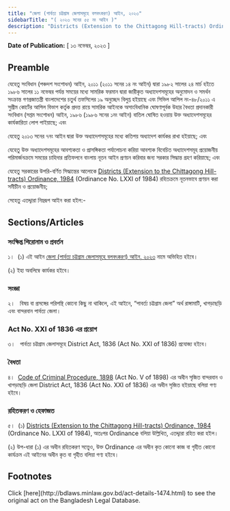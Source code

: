 ```yaml
---
title: "জেলা (পার্বত্য চট্টগ্রাম জেলাসমূহে বলবৎকরণ) আইন, ২০২৩"
sidebarTitle: "( ২০২৩ সনের ৫৫ নং আইন )"
description: "Districts (Extension to the Chittagong Hill-tracts) Ordinance, 1984 রহিতক্রমে নূতনভাবে প্রণয়নকল্পে প্রণীত আইন"
---
```


**Date of Publication:** [ ১৩ নভেম্বর, ২০২৩ ]

## Preamble

যেহেতু সংবিধান (পঞ্চদশ সংশোধন) আইন, ২০১১ (২০১১ সনের ১৪ নং আইন) দ্বারা ১৯৮২ সালের ২৪ মার্চ হইতে ১৯৮৬ সালের ১১ নভেম্বর পর্যন্ত সময়ের মধ্যে সামরিক ফরমান দ্বারা জারীকৃত অধ্যাদেশসমূহের অনুমোদন ও সমর্থন সংক্রান্ত গণপ্রজাতন্ত্রী বাংলাদেশের চতুর্থ তফসিলের ১৯ অনুচ্ছেদ বিলুপ্ত হইয়াছে এবং সিভিল আপিল নং-৪৮/২০১১ এ সুপ্রীম কোর্টের আপিল বিভাগ কর্তৃক প্রদত্ত রায়ে সামরিক আইনকে অসাংবিধানিক ঘোষণাপূর্বক উহার বৈধতা প্রদানকারী সংবিধান (সপ্তম সংশোধন) আইন, ১৯৮৬ (১৯৮৬ সনের ১নং আইন) বাতিল ঘোষিত হওয়ায় উক্ত অধ্যাদেশসমূহের কার্যকারিতা লোপ পাইয়াছে; এবং

যেহেতু ২০১৩ সনের ৭নং আইন দ্বারা উক্ত অধ্যাদেশসমূহের মধ্যে কতিপয় অধ্যাদেশ কার্যকর রাখা হইয়াছে; এবং

যেহেতু উক্ত অধ্যাদেশসমূহের আবশ্যকতা ও প্রাসঙ্গিকতা পর্যালোচনা করিয়া আবশ্যক বিবেচিত অধ্যাদেশসমূহ প্রয়োজনীয় পরিমার্জনক্রমে সময়ের চাহিদার প্রতিফলনে বাংলায় নূতন আইন প্রণয়ন করিবার জন্য সরকার সিদ্ধান্ত গ্রহণ করিয়াছে; এবং

যেহেতু সরকারের উপরি-বর্ণিত সিদ্ধান্তের আলোকে [Districts (Extension to the Chittagong Hill-tracts) Ordinance, 1984](/laws/act-677 "Districts (Extension to the Chittagong Hill-tracts) Ordinance, 1984") (Ordinance No. LXXI of 1984) রহিতক্রমে নূতনভাবে প্রণয়ন করা সমীচীন ও প্রয়োজনীয়;

সেহেতু এতদ্দ্বারা নিম্নরূপ আইন করা হইল:-

## Sections/Articles

### সংক্ষিপ্ত শিরোনাম ও প্রবর্তন

১।  (১) এই আইন [জেলা (পার্বত্য চট্টগ্রাম জেলাসমূহে বলবৎকরণ) আইন, ২০২৩](/laws/act-1474 "জেলা (পার্বত্য চট্টগ্রাম জেলাসমূহে বলবৎকরণ) আইন, ২০২৩") নামে অভিহিত হইবে।

(২) ইহা অবলিম্বে কার্যকর হইবে।

### সংজ্ঞা

২।   বিষয় বা প্রসঙ্গের পরিপন্থি কোনো কিছু না থাকিলে, এই আইনে, “পাবর্ত্য চট্টগ্রাম জেলা” অর্থ রাঙ্গামাটি, খাগড়াছড়ি এবং বান্দরবান পার্বত্য জেলা।

### Act No. XXI of 1836 এর প্রয়োগ

৩।   পার্বত্য চট্টগ্রাম জেলাসমূহে District Act, 1836 (Act No. XXI of 1836) প্রযোজ্য হইবে।

### বৈধতা

৪।  [Code of Criminal Procedure, 1898](/laws/act-75 "Code of Criminal Procedure, 1898") (Act No. V of 1898) এর অধীন সৃজিত বান্দরবান ও খাগড়াছড়ি জেলা District Act, 1836 (Act No. XXI of 1836) এর অধীন সৃজিত হইয়াছে বলিয়া গণ্য হইবে।

### রহিতকরণ ও হেফাজত

৫।  (১) [Districts (Extension to the Chittagong Hill-tracts) Ordinance, 1984](/laws/act-677 "Districts (Extension to the Chittagong Hill-tracts) Ordinance, 1984") (Ordinance No. LXXI of 1984), অতঃপর Ordinance বলিয়া উল্লিখিত, এতদ্দ্বারা রহিত করা হইল।

(২) উপ-ধারা (১) এর অধীন রহিতকরণ সত্ত্বেও, উক্ত Ordinance এর অধীন কৃত কোনো কাজ বা গৃহীত কোনো কার্যক্রম এই আইনের অধীন কৃত বা গৃহীত বলিয়া গণ্য হইবে।

## Footnotes

<Note>
  Click [here](http://bdlaws.minlaw.gov.bd/act-details-1474.html) to see the original act on the Bangladesh Legal Database.
</Note>
